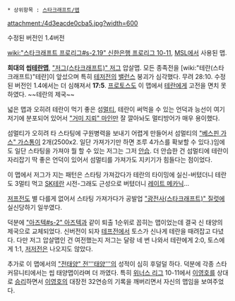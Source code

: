  * 상위항목 : [[스타크래프트/맵]]

attachment:/4d3eacde0cba5.jpg?width=600

수정된 버전인 1.4버전

[[wiki:"스타크래프트 프로리그#s-2.19" 신한은행 프로리그 10-11]], [[MSL]]에서 사용된 맵.

'''희대의 씹[[테란맵]]''', [["저그(스타크래프트)" 저그]] 압살맵.
모든 종족전을 [wiki:"테란(스타크래프트)"테란]이 앞섰으며 특히 [[테저전]]의 [[밸런스]] 붕괴가 심각했다. 무려 28:10. 수정된 버전인 1.4에서는 더 심해져서 '''17:5'''. [[프로토스]]도 이 맵에서 [[테란]]에게 고전을 면치 못하였다. ~~테란의 제국~~

넓은 맵과 오히려 테란이 먹기 좋은 섬[[멀티]], 테란이 써먹을 수 있는 언덕과 능선이 여기저기에 분포되어 있어서 [["거미 지뢰" 마인]]만 잘 깔아놔도 멀티방어가 매우 용이했다.

섬멀티가 오히려 타 스타팅에 구원병력을 보내기 어렵게 만들어서 섬멀티의 [["베스핀 가스" 가스]]통이 2개(2500x2. 일단 가져가기만 하면 조루 4가스를 확보할 수 있다.)임에도 일단 스타팅을 가져야 뭘 할 수 있는 저그는 그저 [[안습]]. 더 안습한 건 섬멀티에 테란이 자리잡기 딱 좋은 언덕이 있어서 섬멀티를 가져가도 지키기가 힘들다는 점이었다. 

이 맵에서 저그가 지는 패턴은 스타팅 가져갔다가 테란의 타이밍에 실신-버텼더니 테란도 3멀티 먹고 [[SK테란]] 시전-그래도 근성으로 버텼더니 [[레이트 메카닉]]...

[[저프전]]도 별 다를게 없어서 스타팅 가져가다가 공발업 [["광전사(스타크래프트)" 질럿]]에 실신당하기 일쑤였다.
 
덕분에 [["아즈텍#s-2" 아즈텍]]과 같이 퇴출 1순위로 꼽히는 맵이었는데 결국 신 태양의 제국으로 교체되었다. 신버전이 되자 [[테프전]]에서 토스가 신나게 테란을 때려잡고 다녔다. 다만 저그 압살맵인 건 여전했는지 저그는 달랑 네 번 나와서 테란에게 2:0, 토스에게 1:1, [[저저전]]은 나오지도 않았다.

추가로 이 맵에서의 [["전태양" 전'''태양''']]의 성적이 심히 후덜덜 하다. 덕분에 각종 스타 커뮤니티에서는 씹 태양맵이라며 더 까였다. 특히 [[위너스 리그]] 10-11에서 [[이영호]]를 상대로 [http://www.youtube.com/watch?v=tAewBPEH23c 승리]하면서 [[이영호]]의 대장전 32연승의 기록을 깨버리면서 자신의 맵임을 보여주었다.
